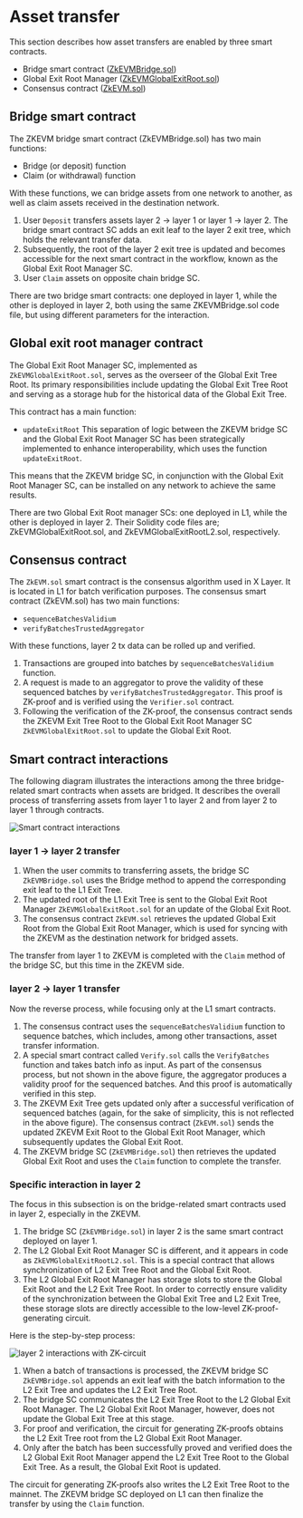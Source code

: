 # Asset transfer
This section describes how asset transfers are enabled by three smart contracts.
- Bridge smart contract ([ZkEVMBridge.sol](https://github.com/okx/xlayer-contracts/blob/release/v0.3.0/contracts/v2/PolygonZkEVMBridgeV2.sol "ZkEVMBridge.sol"))
- Global Exit Root Manager ([ZkEVMGlobalExitRoot.sol](https://github.com/okx/xlayer-contracts/blob/release/v0.3.0/contracts/v2/PolygonZkEVMGlobalExitRootV2.sol "ZkEVMGlobalExitRoot.sol"))
- Consensus contract ([ZkEVM.sol](https://github.com/okx/xlayer-contracts/blob/release/v0.3.0/contracts/v2/consensus/validium/PolygonValidiumEtrog.sol "ZkEVM.sol"))

## Bridge smart contract
The ZKEVM bridge smart contract (ZkEVMBridge.sol) has two main functions:
- Bridge (or deposit) function
- Claim (or withdrawal) function

With these functions, we can bridge assets from one network to another, as well as claim assets received in the destination network.
1. User `Deposit` transfers assets layer 2 -> layer 1 or  layer 1 -> layer 2. The bridge smart contract SC adds an exit leaf to the layer 2 exit tree, which holds the relevant transfer data. 
2. Subsequently, the root of the layer 2 exit tree is updated and becomes accessible for the next smart contract in the workflow, known as the Global Exit Root Manager SC.
3. User `Claim` assets on opposite chain bridge SC.

<Tip title="Note">There are two bridge smart contracts: ‌one deployed in layer 1, while the other is deployed in layer 2, both using the same ZKEVMBridge.sol code file, but using different parameters for the interaction.</Tip>

## Global exit root manager contract
The Global Exit Root Manager SC, implemented as `ZkEVMGlobalExitRoot.sol`, serves as the overseer of the Global Exit Tree Root. Its primary responsibilities include updating the Global Exit Tree Root and serving as a storage hub for the historical data of the Global Exit Tree. 

This contract has a main function:
- `updateExitRoot`
This separation of logic between the ZKEVM bridge SC and the Global Exit Root Manager SC has been strategically implemented to enhance interoperability, which uses the function `updateExitRoot`.

This means that the ZKEVM bridge SC, in conjunction with the Global Exit Root Manager SC, can be installed on any network to achieve the same results.

<Tip title="Note">There are two Global Exit Root manager SCs: one deployed in L1, while the other is deployed in layer 2. Their Solidity code files are; ZkEVMGlobalExitRoot.sol, and ZkEVMGlobalExitRootL2.sol, respectively.</Tip>

## Consensus contract
The `ZkEVM.sol` smart contract is the consensus algorithm used in X Layer. It is located in L1 for batch verification purposes.
The consensus smart contract (ZkEVM.sol) has two main functions:
- `sequenceBatchesValidium`
- `verifyBatchesTrustedAggregator`

With these functions, layer 2 tx data can be rolled up and verified. 
1. Transactions are grouped into batches by `sequenceBatchesValidium` function.
2. A request is made to an aggregator to prove the validity of these sequenced batches by `verifyBatchesTrustedAggregator`. This proof is ZK-proof and is verified using the `Verifier.sol` contract.
3. Following the verification of the ZK-proof, the consensus contract sends the ZKEVM Exit Tree Root to the Global Exit Root Manager SC `ZkEVMGlobalExitRoot.sol` to update the Global Exit Root.

## Smart contract interactions
The following diagram illustrates the interactions among the three bridge-related smart contracts when assets are bridged. It describes the overall process of transferring assets from layer 1 to layer 2 and from layer 2 to layer 1 through contracts.

![Smart contract interactions](./img/smart-contract-interactions.png)

### layer 1 → layer 2 transfer
1. When the user commits to transferring assets, the bridge SC `ZkEVMBridge.sol` uses the Bridge method to append the corresponding exit leaf to the L1 Exit Tree.
2. The updated root of the L1 Exit Tree is sent to the Global Exit Root Manager `ZkEVMGlobalExitRoot.sol` for an update of the Global Exit Root.
3. The consensus contract `ZkEVM.sol` retrieves the updated Global Exit Root from the Global Exit Root Manager, which is used for syncing with the ZKEVM as the destination network for bridged assets.

The transfer from layer 1 to ZKEVM is completed with the `Claim` method of the bridge SC, but this time in the ZKEVM side.

### layer 2 → layer 1 transfer
Now the reverse process, while focusing only at the L1 smart contracts.
1. The consensus contract uses the `sequenceBatchesValidium` function to sequence batches, which includes, among other transactions, asset transfer information.
2. A special smart contract called `Verify.sol` calls the `VerifyBatches` function and takes batch info as input. As part of the consensus process, but not shown in the above figure, the aggregator produces a validity proof for the sequenced batches. And this proof is automatically verified in this step.
3. The ZKEVM Exit Tree gets updated only after a successful verification of sequenced batches (again, for the sake of simplicity, this is not reflected in the above figure). The consensus contract (`ZkEVM.sol`) sends the updated ZKEVM Exit Root to the Global Exit Root Manager, which subsequently updates the Global Exit Root.
4. The ZKEVM bridge SC (`ZkEVMBridge.sol`) then retrieves the updated Global Exit Root and uses the `Claim` function to complete the transfer.

### Specific interaction in layer 2
The focus in this subsection is on the bridge-related smart contracts used in layer 2, especially in the ZKEVM.
1. The bridge SC (`ZkEVMBridge.sol`) in layer 2 is the same smart contract deployed on layer 1. 
2. The L2 Global Exit Root Manager SC is different, and it appears in code as `ZkEVMGlobalExitRootL2.sol`. This is a special contract that allows synchronization of L2 Exit Tree Root and the Global Exit Root.
3. The L2 Global Exit Root Manager has storage slots to store the Global Exit Root and the L2 Exit Tree Root. In order to correctly ensure validity of the synchronization between the Global Exit Tree and L2 Exit Tree, these storage slots are directly accessible to the low-level ZK-proof-generating circuit.

Here is the step-by-step process:

![layer 2 interactions with ZK-circuit](./img/l2-interactions-with-zk-circuit.png)

1. When a batch of transactions is processed, the ZKEVM bridge SC `ZkEVMBridge.sol` appends an exit leaf with the batch information to the L2 Exit Tree and updates the L2 Exit Tree Root.
2. The bridge SC communicates the L2 Exit Tree Root to the L2 Global Exit Root Manager. The L2 Global Exit Root Manager, however, does not update the Global Exit Tree at this stage.
3. For proof and verification, the circuit for generating ZK-proofs obtains the L2 Exit Tree root from the L2 Global Exit Root Manager.
4. Only after the batch has been successfully proved and verified does the L2 Global Exit Root Manager append the L2 Exit Tree Root to the Global Exit Tree. As a result, the Global Exit Root is updated.

The circuit for generating ZK-proofs also writes the L2 Exit Tree Root to the mainnet. The ZKEVM bridge SC deployed on L1 can then finalize the transfer by using the `Claim` function.

